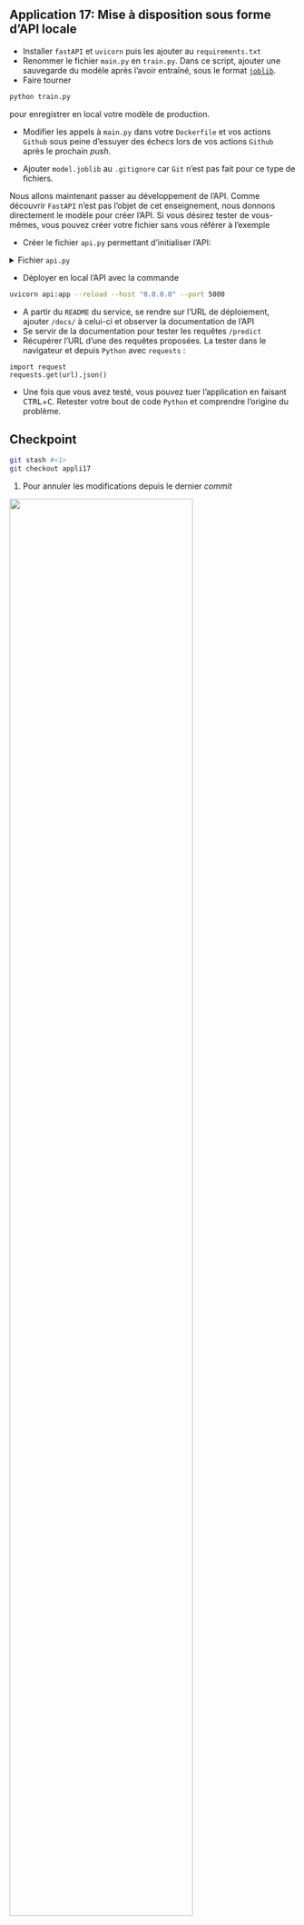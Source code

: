 ::: {.callout-tip}

## Application 17: Mise à disposition sous forme d'API locale

- Installer `fastAPI` et `uvicorn` puis les ajouter au `requirements.txt`
- Renommer le fichier `main.py` en `train.py`. Dans ce script, ajouter une
sauvegarde du modèle après l'avoir entraîné, sous le
format [`joblib`](https://scikit-learn.org/stable/model_persistence.html#python-specific-serialization). 
- Faire tourner

```.bash
python train.py
```

pour enregistrer en local votre modèle de production. 

- Modifier les appels à `main.py` dans votre `Dockerfile` et vos actions `Github`
sous peine d'essuyer des échecs lors de vos actions `Github` après le prochain _push_. 

- Ajouter `model.joblib` au `.gitignore` car `Git` n'est pas fait pour 
ce type de fichiers. 

Nous allons maintenant passer au développement de l'API.
Comme découvrir `FastAPI` n'est pas l'objet de cet enseignement, nous
donnons directement le modèle pour créer l'API. Si vous
désirez tester de vous-mêmes, vous pouvez créer votre 
fichier sans vous référer à l'exemple

- Créer le fichier `api.py` permettant d'initialiser l'API:

<details>
<summary>
Fichier `api.py`
</summary>
Récupérer le contenu sur [cette page](https://raw.githubusercontent.com/ensae-reproductibilite/application-correction/appli17/api.py)
</details>

- Déployer en local l'API avec la commande

```.bash
uvicorn api:app --reload --host "0.0.0.0" --port 5000
```

- A partir du `README` du service, se rendre sur l'URL de déploiement, 
ajouter `/docs/` à celui-ci et observer la documentation de l'API 
- Se servir de la documentation pour tester les requêtes `/predict`
- Récupérer l'URL d'une des requêtes proposées. La tester dans le navigateur
et depuis `Python` avec `requests` :

```.python
import request
requests.get(url).json()
```

- Une fois que vous avez testé, vous pouvez tuer l'application en faisant <kbd>CTRL</kbd>+<kbd>C</kbd>. Retester
votre bout de code `Python` et comprendre l'origine du problème.

:::

::: {.callout-caution collapse="true"}
## Checkpoint

```.bash
git stash #<1>
git checkout appli17
```
1. Pour annuler les modifications depuis le dernier _commit_


![](/checkpoint.jpg){width=80% fig-align="center"}

:::